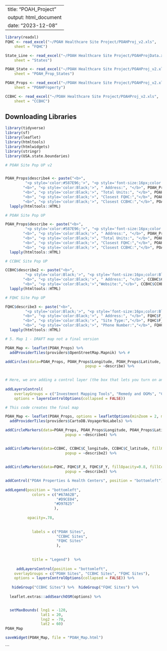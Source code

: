 ----
title: "POAH_Project"
output: html_document
date: "2023-12-08"
---

```r

library(readxl)
FQHC <- read_excel("~/POAH Healthcare Site Project/POAHProj_v2.xls", 
    sheet = "FQHC")

State_Line <- read_excel("~/POAH Healthcare Site Project/POAHProjData.xls", 
    sheet = "States")

POAH_State <- read_excel("~/POAH Healthcare Site Project/POAHProj_v2.xls", 
    sheet = "POAH_Prop_States")

POAH_Props <- read_excel("~/POAH Healthcare Site Project/POAHProj_v2.xls", 
    sheet = "POAHProperty")

CCBHC <- read_excel("~/POAH Healthcare Site Project/POAHProj_v2.xls", 
    sheet = "CCBHC")

```

## Downloading Libraries
```r
library(tidyverse)
library(sf)
library(leaflet)
library(htmltools)
library(htmlwidgets)
library(stringr)
library(USA.state.boundaries)
```

```r

# POAH Site Pop UP v2


POAH_Props$describe4 <- paste("<b>",  
         "<p style='color:#587E96;'>", "<p style='font-size:16px;color:#587E96;'>", POAH_Props$Property_Name, "</b>", 
        "<b>", "<p style='color:Black;'>", " Address:", "</b>", POAH_Props$`Combined Address`,
        "<b>", "<p style='color:Black;'>", "Total Units:", "</b>", POAH_Props$Total_Units, 
        "<b>", "<p style='color:Black;'>", "Closest FQHC:","</b>", POAH_Props$F_Satellite_Name,
        "<b>", "<p style='color:Black;'>", "Closest CCBHC:","</b>", POAH_Props$CCBHC_Name) %>%
  lapply(htmltools::HTML)
```

```r

# POAH Site Pop UP

POAH_Props$describe <- paste("<b>",  
         "<p style='color:#587E96;'>", "<p style='font-size:16px;color:#587E96;'>", POAH_Props$Property_Name, "</b>", 
        "<b>", "<p style='color:Black;'>", " Address:", "</b>", POAH_Props$`Combined Address`,
        "<b>", "<p style='color:Black;'>", "Total Units:", "</b>", POAH_Props$Total_Units, 
        "<b>", "<p style='color:Black;'>", "Closest FQHC:","</b>", POAH_Props$F_Satellite_Name,
        "<b>", "<p style='color:Black;'>", "Closest CCBHC:","</b>", POAH_Props$CCBHC_Name) %>%
  lapply(htmltools::HTML)
```

```r

# CCBHC Site Pop UP

CCBHC$describe2 <- paste("<b>",  
         "<p style='color:Black;'>", "<p style='font-size:16px;color:Black;'>", CCBHC$CCBHC_Name, "</b>", 
        "<b>", "<p style='color:Black;'>", " Address:", "</b>", CCBHC$CCHBC_Address,
        "<b>", "<p style='color:Black;'>","Website:","</b>", CCBHC$CCHBC_Website) %>%
  lapply(htmltools::HTML)


```

```r

# FQHC Site Pop UP

FQHC$describe3 <- paste("<b>",  
         "<p style='color:Black;'>", "<p style='font-size:16px;color:Black;'>", FQHC$F_Satellite_Name, "</b>", 
        "<b>", "<p style='color:Black;'>", " Address:", "</b>", FQHC$F_Place_addr,
        "<b>", "<p style='color:Black;'>", "Site Type:","</b>", FQHC$F_Site_Type, 
        "<b>", "<p style='color:Black;'>", "Phone Number:","</b>", FQHC$F_Telephone) %>%
  lapply(htmltools::HTML)

```

```r

# 5. Map 1 - DRAFT map not a final version

POAH_Map <- leaflet(POAH_Props) %>%    
  addProviderTiles(providers$OpenStreetMap.Mapnik) %>% #

addCircles(data=POAH_Props, POAH_Props$Longitude, POAH_Props$Latitude, fillColor="Green", fillOpacity = 1, color="Green", radius = 800, group = "Investment Mapping Tools", highlightOptions = highlightOptions(color = "Black", opacity = .2), 
                                    popup = ~describe) %>% 
  

# Here, we are adding a control layer (the box that lets you turn on and off grant rounds)
  
addLayersControl(
    overlayGroups = c("Investment Mapping Tools", "Remedy and OGMs", "Community Driven Strategies", "Enforcement Strategies", "Remedy for Mining Disasters", "Women's Economic Justice", "Round 6"),
    options = layersControlOptions(collapsed = FALSE))

```


```r
# This code creates the final map

POAH_Map <- leaflet(POAH_Props, options = leafletOptions(minZoom = 2, maxZoom = 8)) %>%
  addProviderTiles(providers$CartoDB.VoyagerNoLabels) %>%

addCircleMarkers(data=POAH_Props, POAH_Props$Longitude, POAH_Props$Latitude, fillColor="#67A62B", fillOpacity = .6, color=NA, group = "POAH Sites", radius = 5,
                           popup = ~describe4) %>%

               
addCircleMarkers(data=CCBHC, CCBHC$C_longitude, CCBHC$C_latitude, fillOpacity=.92, fillColor = "#D9CE04", color=NA, group = "CCBHC Sites", radius = 5,
                           popup = ~describe2) %>% 
  
 
addCircleMarkers(data=FQHC, FQHC$F_X, FQHC$F_Y, fillOpacity=0.8, fillColor = "#D97925", color= NA, group = "FQHC Sites", radius = 5,
                           popup = ~describe3) %>%

addControl("POAH Properties & Health Centers", position = "bottomleft") %>%
  
addLegend(position = "bottomleft", 
            colors = c("#67A62B", 
                       "#D9CE04",
                      "#D97825"
                      ),
          
          opacity=.78,
           
           
            labels = c("POAH Sites",
                       "CCBHC Sites",
                       "FQHC Sites"
                       ),
           
           
            title = "Legend")  %>%   
  
     addLayersControl(position = "bottomleft",
    overlayGroups = c("POAH Sites", "CCBHC Sites", "FQHC Sites"),
    options = layersControlOptions(collapsed = FALSE)) %>% 
  
   hideGroup("CCBHC Sites") %>%  hideGroup("FQHC Sites") %>% 
  
  leaflet.extras::addSearchOSM(options) %>% 


  setMaxBounds( lng1 = -120,
                lat1 = 20,
                lng2 = -70,
                lat2 = 60)
POAH_Map

saveWidget(POAH_Map, file = "POAH_Map.html")


```


```
